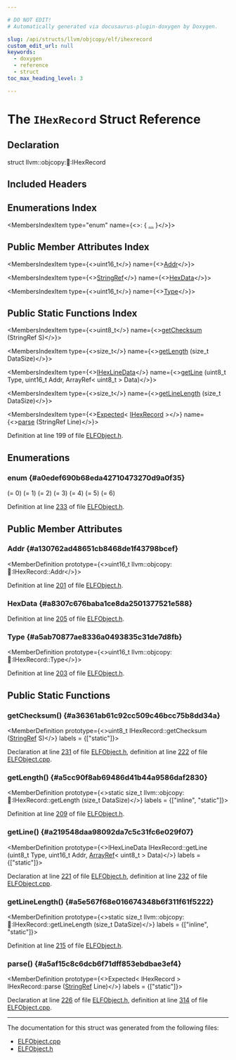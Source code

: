 ```yaml
---

# DO NOT EDIT!
# Automatically generated via docusaurus-plugin-doxygen by Doxygen.

slug: /api/structs/llvm/objcopy/elf/ihexrecord
custom_edit_url: null
keywords:
  - doxygen
  - reference
  - struct
toc_max_heading_level: 3

---
```





# The `IHexRecord` Struct Reference

<DoxygenPage pluginConfig={pluginConfig}>



## Declaration

<CodeBlock>struct llvm::objcopy::elf::IHexRecord</CodeBlock>

## Included Headers

<IncludesList>
<IncludesListItem
  filePath="ObjCopy/ELF/ELFObject.h"
  permalink="/docs/api/files/lib/lib/objcopy/lib/objcopy/elf/elfobject-h"
  isLocal="true" />
</IncludesList>

## Enumerations Index

<MembersIndex>

<MembersIndexItem
  type="enum"
  name={<>:  &#123; <a href="#a0edef690b68eda42710473270d9a0f35">...</a> &#125;</>}>
</MembersIndexItem>

</MembersIndex>

## Public Member Attributes Index

<MembersIndex>

<MembersIndexItem
  type={<>uint16&#95;t</>}
  name={<><a href="#a130762ad48651cb8468de1f43798bcef">Addr</a></>}>
</MembersIndexItem>

<MembersIndexItem
  type={<><a href="/docs/api/classes/llvm/stringref">StringRef</a></>}
  name={<><a href="#a8307c676baba1ce8da2501377521e588">HexData</a></>}>
</MembersIndexItem>

<MembersIndexItem
  type={<>uint16&#95;t</>}
  name={<><a href="#a5ab70877ae8336a0493835c31de7d8fb">Type</a></>}>
</MembersIndexItem>

</MembersIndex>

## Public Static Functions Index

<MembersIndex>

<MembersIndexItem
  type={<>uint8&#95;t</>}
  name={<><a href="#a36361ab61c92cc509c46bcc75b8dd34a">getChecksum</a> (StringRef S)</>}>
</MembersIndexItem>

<MembersIndexItem
  type={<>size&#95;t</>}
  name={<><a href="#a5cc90f8ab69486d41b44a9586daf2830">getLength</a> (size&#95;t DataSize)</>}>
</MembersIndexItem>

<MembersIndexItem
  type={<><a href="/docs/api/namespaces/llvm/objcopy/elf/#a089ec210aac08118be0717834c18d24a">IHexLineData</a></>}
  name={<><a href="#a219548daa98092da7c5c31fc6e029f07">getLine</a> (uint8&#95;t Type, uint16&#95;t Addr, ArrayRef&lt; uint8&#95;t &gt; Data)</>}>
</MembersIndexItem>

<MembersIndexItem
  type={<>size&#95;t</>}
  name={<><a href="#a5e567f68e016674348b6f311f61f5222">getLineLength</a> (size&#95;t DataSize)</>}>
</MembersIndexItem>

<MembersIndexItem
  type={<><a href="/docs/api/classes/llvm/expected">Expected</a>&lt; <a href="/docs/api/structs/llvm/objcopy/elf/ihexrecord">IHexRecord</a> &gt;</>}
  name={<><a href="#a5af15c8c6dcb6f71dff853ebdbae3ef4">parse</a> (StringRef Line)</>}>
</MembersIndexItem>

</MembersIndex>


Definition at line 199 of file <a href="/docs/api/files/lib/lib/objcopy/lib/objcopy/elf/elfobject-h">ELFObject.h</a>.

<SectionDefinition>

## Enumerations

### enum  {#a0edef690b68eda42710473270d9a0f35}

<MemberDefinition
  prototype="enum llvm::objcopy::elf::IHexRecord::Type ">

<EnumerationList title="Enumeration values">

<Link id="a0edef690b68eda42710473270d9a0f35a9a50f8bf29974951a166212a08837edb" />
<EnumerationListItem name="Data">
 (= 0)
</EnumerationListItem>

<Link id="a0edef690b68eda42710473270d9a0f35a8e2df6a62da76caf0639c33b2441dbfd" />
<EnumerationListItem name="EndOfFile">
 (= 1)
</EnumerationListItem>

<Link id="a0edef690b68eda42710473270d9a0f35aa23fe5b66dcc6cf788ccc5fc8339a208" />
<EnumerationListItem name="SegmentAddr">
 (= 2)
</EnumerationListItem>

<Link id="a0edef690b68eda42710473270d9a0f35a6b5fcdbfab85c3e3f9c8428292bb1435" />
<EnumerationListItem name="StartAddr80x86">
 (= 3)
</EnumerationListItem>

<Link id="a0edef690b68eda42710473270d9a0f35ae524d4984e373da1467ced1e805501a0" />
<EnumerationListItem name="ExtendedAddr">
 (= 4)
</EnumerationListItem>

<Link id="a0edef690b68eda42710473270d9a0f35a1ee44c2ba5272564456032e4cababee2" />
<EnumerationListItem name="StartAddr">
 (= 5)
</EnumerationListItem>

<Link id="a0edef690b68eda42710473270d9a0f35a51debf412714eae3effacf27c945e3ca" />
<EnumerationListItem name="InvalidType">
 (= 6)
</EnumerationListItem>

</EnumerationList>

Definition at line <a href="/docs/api/files/lib/lib/objcopy/lib/objcopy/elf/elfobject-h/#l00233">233</a> of file <a href="/docs/api/files/lib/lib/objcopy/lib/objcopy/elf/elfobject-h">ELFObject.h</a>.
</MemberDefinition>

</SectionDefinition>

<SectionDefinition>

## Public Member Attributes

### Addr {#a130762ad48651cb8468de1f43798bcef}

<MemberDefinition
  prototype={<>uint16&#95;t llvm::objcopy::elf::IHexRecord::Addr</>}>

Definition at line <a href="/docs/api/files/lib/lib/objcopy/lib/objcopy/elf/elfobject-h/#l00201">201</a> of file <a href="/docs/api/files/lib/lib/objcopy/lib/objcopy/elf/elfobject-h">ELFObject.h</a>.
</MemberDefinition>

### HexData {#a8307c676baba1ce8da2501377521e588}

<MemberDefinition
  prototype="StringRef llvm::objcopy::elf::IHexRecord::HexData">

Definition at line <a href="/docs/api/files/lib/lib/objcopy/lib/objcopy/elf/elfobject-h/#l00205">205</a> of file <a href="/docs/api/files/lib/lib/objcopy/lib/objcopy/elf/elfobject-h">ELFObject.h</a>.
</MemberDefinition>

### Type {#a5ab70877ae8336a0493835c31de7d8fb}

<MemberDefinition
  prototype={<>uint16&#95;t llvm::objcopy::elf::IHexRecord::Type</>}>

Definition at line <a href="/docs/api/files/lib/lib/objcopy/lib/objcopy/elf/elfobject-h/#l00203">203</a> of file <a href="/docs/api/files/lib/lib/objcopy/lib/objcopy/elf/elfobject-h">ELFObject.h</a>.
</MemberDefinition>

</SectionDefinition>

<SectionDefinition>

## Public Static Functions

### getChecksum() {#a36361ab61c92cc509c46bcc75b8dd34a}

<MemberDefinition
  prototype={<>uint8&#95;t IHexRecord::getChecksum (<a href="/docs/api/classes/llvm/stringref">StringRef</a> S)</>}
  labels = {["static"]}>

Declaration at line <a href="/docs/api/files/lib/lib/objcopy/lib/objcopy/elf/elfobject-h/#l00231">231</a> of file <a href="/docs/api/files/lib/lib/objcopy/lib/objcopy/elf/elfobject-h">ELFObject.h</a>, definition at line <a href="/docs/api/files/lib/lib/objcopy/lib/objcopy/elf/elfobject-cpp/#l00222">222</a> of file <a href="/docs/api/files/lib/lib/objcopy/lib/objcopy/elf/elfobject-cpp">ELFObject.cpp</a>.
</MemberDefinition>

### getLength() {#a5cc90f8ab69486d41b44a9586daf2830}

<MemberDefinition
  prototype={<>static size&#95;t llvm::objcopy::elf::IHexRecord::getLength (size&#95;t DataSize)</>}
  labels = {["inline", "static"]}>

Definition at line <a href="/docs/api/files/lib/lib/objcopy/lib/objcopy/elf/elfobject-h/#l00209">209</a> of file <a href="/docs/api/files/lib/lib/objcopy/lib/objcopy/elf/elfobject-h">ELFObject.h</a>.
</MemberDefinition>

### getLine() {#a219548daa98092da7c5c31fc6e029f07}

<MemberDefinition
  prototype={<>IHexLineData IHexRecord::getLine (uint8&#95;t Type, uint16&#95;t Addr, <a href="/docs/api/classes/llvm/arrayref">ArrayRef</a>&lt; uint8&#95;t &gt; Data)</>}
  labels = {["static"]}>

Declaration at line <a href="/docs/api/files/lib/lib/objcopy/lib/objcopy/elf/elfobject-h/#l00221">221</a> of file <a href="/docs/api/files/lib/lib/objcopy/lib/objcopy/elf/elfobject-h">ELFObject.h</a>, definition at line <a href="/docs/api/files/lib/lib/objcopy/lib/objcopy/elf/elfobject-cpp/#l00232">232</a> of file <a href="/docs/api/files/lib/lib/objcopy/lib/objcopy/elf/elfobject-cpp">ELFObject.cpp</a>.
</MemberDefinition>

### getLineLength() {#a5e567f68e016674348b6f311f61f5222}

<MemberDefinition
  prototype={<>static size&#95;t llvm::objcopy::elf::IHexRecord::getLineLength (size&#95;t DataSize)</>}
  labels = {["inline", "static"]}>

Definition at line <a href="/docs/api/files/lib/lib/objcopy/lib/objcopy/elf/elfobject-h/#l00215">215</a> of file <a href="/docs/api/files/lib/lib/objcopy/lib/objcopy/elf/elfobject-h">ELFObject.h</a>.
</MemberDefinition>

### parse() {#a5af15c8c6dcb6f71dff853ebdbae3ef4}

<MemberDefinition
  prototype={<>Expected&lt; IHexRecord &gt; IHexRecord::parse (<a href="/docs/api/classes/llvm/stringref">StringRef</a> Line)</>}
  labels = {["static"]}>

Declaration at line <a href="/docs/api/files/lib/lib/objcopy/lib/objcopy/elf/elfobject-h/#l00226">226</a> of file <a href="/docs/api/files/lib/lib/objcopy/lib/objcopy/elf/elfobject-h">ELFObject.h</a>, definition at line <a href="/docs/api/files/lib/lib/objcopy/lib/objcopy/elf/elfobject-cpp/#l00314">314</a> of file <a href="/docs/api/files/lib/lib/objcopy/lib/objcopy/elf/elfobject-cpp">ELFObject.cpp</a>.
</MemberDefinition>

</SectionDefinition>

<hr/>

The documentation for this struct was generated from the following files:

<ul>
<li><a href="/docs/api/files/lib/lib/objcopy/lib/objcopy/elf/elfobject-cpp">ELFObject.cpp</a></li>
<li><a href="/docs/api/files/lib/lib/objcopy/lib/objcopy/elf/elfobject-h">ELFObject.h</a></li>
</ul>

</DoxygenPage>
